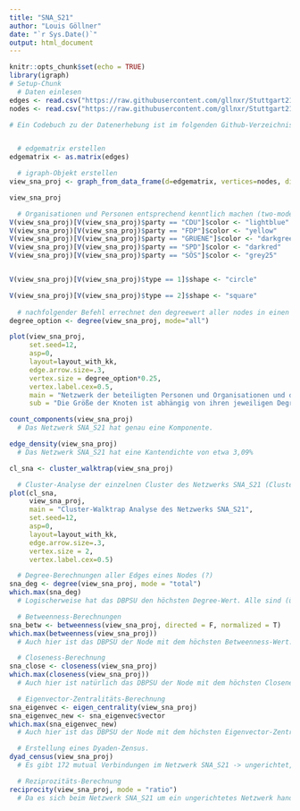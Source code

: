 ```yaml
---
title: "SNA_S21"
author: "Louis Göllner"
date: "`r Sys.Date()`"
output: html_document
---
```


```r
knitr::opts_chunk$set(echo = TRUE)
library(igraph)
# Setup-Chunk 
  # Daten einlesen
edges <- read.csv("https://raw.githubusercontent.com/gllnxr/Stuttgart21/main/edges.csv", header=T, as.is=T, sep = ",")
nodes <- read.csv("https://raw.githubusercontent.com/gllnxr/Stuttgart21/main/nodes.csv", header=T, as.is=T, sep = ",")

# Ein Codebuch zu der Datenerhebung ist im folgenden Github-Verzeichnis zu finden.


  # edgematrix erstellen
edgematrix <- as.matrix(edges)

  # igraph-Objekt erstellen
view_sna_proj <- graph_from_data_frame(d=edgematrix, vertices=nodes, directed = F)

view_sna_proj
```

```r


  # Organisationen und Personen entsprechend kenntlich machen (two-mode-network); Zusatz: nach Parteien einfärben
V(view_sna_proj)[V(view_sna_proj)$party == "CDU"]$color <- "lightblue"
V(view_sna_proj)[V(view_sna_proj)$party == "FDP"]$color <- "yellow"
V(view_sna_proj)[V(view_sna_proj)$party == "GRUENE"]$color <- "darkgreen"
V(view_sna_proj)[V(view_sna_proj)$party == "SPD"]$color <- "darkred"
V(view_sna_proj)[V(view_sna_proj)$party == "SÖS"]$color <- "grey25"


V(view_sna_proj)[V(view_sna_proj)$type == 1]$shape <- "circle"

V(view_sna_proj)[V(view_sna_proj)$type == 2]$shape <- "square" 
  
  # nachfolgender Befehl errechnet den degreewert aller nodes in einen neuen datensatz "degree_option", dadurch kann man im plot Befehl dann die Größe der Nodes abhängig von ihrem degreewert machen!
degree_option <- degree(view_sna_proj, mode="all")

plot(view_sna_proj,
     set.seed=12,
     asp=0, 
     layout=layout_with_kk,
     edge.arrow.size=.3,
     vertex.size = degree_option*0.25,
     vertex.label.cex=0.5,
     main = "Netzwerk der beteiligten Personen und Organisationen und deren Beziehungen zum Bauprojekt Stuttgart 21",
     sub = "Die Größe der Knoten ist abhängig von ihren jeweiligen Degreewerten — Datenerhebung erfolgte durch Louis G, Sinan K, Mia M, David V, Paul A")
```

```r

count_components(view_sna_proj)
  # Das Netzwerk SNA_S21 hat genau eine Komponente.

edge_density(view_sna_proj)
  # Das Netzwerk SNA_S21 hat eine Kantendichte von etwa 3,09%

cl_sna <- cluster_walktrap(view_sna_proj)

  # Cluster-Analyse der einzelnen Cluster des Netzwerks SNA_S21 (Cluster-Walktrap-Analyse)
plot(cl_sna,
     view_sna_proj,
     main = "Cluster-Walktrap Analyse des Netzwerks SNA_S21",
     set.seed=12,
     asp=0, 
     layout=layout_with_kk,
     edge.arrow.size=.3,
     vertex.size = 2,
     vertex.label.cex=0.5)

  # Degree-Berechnungen aller Edges eines Nodes (?)
sna_deg <- degree(view_sna_proj, mode = "total")
which.max(sna_deg)
  # Logischerweise hat das DBPSU den höchsten Degree-Wert. Alle sind (über verschiedene Beziehungen) mit dem Projekt verbunden.

  # Betweenness-Berechnungen
sna_betw <- betweenness(view_sna_proj, directed = F, normalized = T)
which.max(betweenness(view_sna_proj))
  # Auch hier ist das DBPSU der Node mit dem höchsten Betweenness-Wert.

  # Closeness-Berechnung
sna_close <- closeness(view_sna_proj)
which.max(closeness(view_sna_proj))
  # Auch hier ist natürlich das DBPSU der Node mit dem höchsten Closeness-Wert.

  # Eigenvector-Zentralitäts-Berechnung
sna_eigenvec <- eigen_centrality(view_sna_proj)
sna_eigenvec_new <- sna_eigenvec$vector
which.max(sna_eigenvec_new)
  # Auch hier ist das DBPSU der Node mit dem höchsten Eigenvector-Zentralitäts-Wert.

  # Erstellung eines Dyaden-Zensus.
dyad_census(view_sna_proj)
  # Es gibt 172 mutual Verbindungen im Netzwerk SNA_S21 -> ungerichtet, daher zudem die Anzahl an Edges

  # Reziprozitäts-Berechnung
reciprocity(view_sna_proj, mode = "ratio")
  # Da es sich beim Netzwerk SNA_S21 um ein ungerichtetes Netzwerk handelt kann die Reziprozität nicht verlässlich festgestellt werden. Sie beträgt hier genau 1.
```
